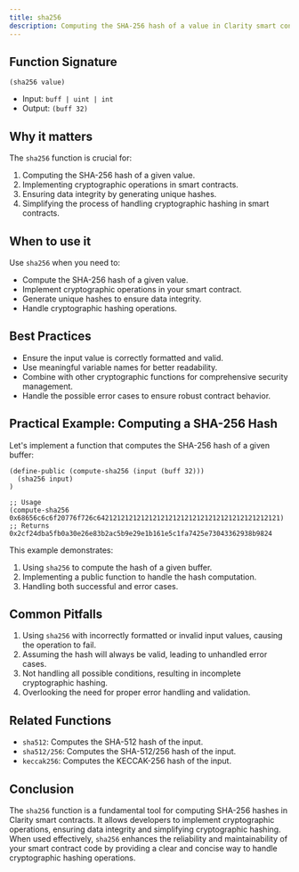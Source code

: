 ```yaml
---
title: sha256
description: Computing the SHA-256 hash of a value in Clarity smart contracts.
---
```


## Function Signature

```clarity
(sha256 value)
```

- Input: `buff | uint | int`
- Output: `(buff 32)`

## Why it matters

The `sha256` function is crucial for:

1. Computing the SHA-256 hash of a given value.
2. Implementing cryptographic operations in smart contracts.
3. Ensuring data integrity by generating unique hashes.
4. Simplifying the process of handling cryptographic hashing in smart contracts.

## When to use it

Use `sha256` when you need to:

- Compute the SHA-256 hash of a given value.
- Implement cryptographic operations in your smart contract.
- Generate unique hashes to ensure data integrity.
- Handle cryptographic hashing operations.

## Best Practices

- Ensure the input value is correctly formatted and valid.
- Use meaningful variable names for better readability.
- Combine with other cryptographic functions for comprehensive security management.
- Handle the possible error cases to ensure robust contract behavior.

## Practical Example: Computing a SHA-256 Hash

Let's implement a function that computes the SHA-256 hash of a given buffer:

```clarity
(define-public (compute-sha256 (input (buff 32)))
  (sha256 input)
)

;; Usage
(compute-sha256 0x68656c6c6f20776f726c6421212121212121212121212121212121212121212121) 
;; Returns 0x2cf24dba5fb0a30e26e83b2ac5b9e29e1b161e5c1fa7425e73043362938b9824
```

This example demonstrates:
1. Using `sha256` to compute the hash of a given buffer.
2. Implementing a public function to handle the hash computation.
3. Handling both successful and error cases.

## Common Pitfalls

1. Using `sha256` with incorrectly formatted or invalid input values, causing the operation to fail.
2. Assuming the hash will always be valid, leading to unhandled error cases.
3. Not handling all possible conditions, resulting in incomplete cryptographic hashing.
4. Overlooking the need for proper error handling and validation.

## Related Functions

- `sha512`: Computes the SHA-512 hash of the input.
- `sha512/256`: Computes the SHA-512/256 hash of the input.
- `keccak256`: Computes the KECCAK-256 hash of the input.

## Conclusion

The `sha256` function is a fundamental tool for computing SHA-256 hashes in Clarity smart contracts. It allows developers to implement cryptographic operations, ensuring data integrity and simplifying cryptographic hashing. When used effectively, `sha256` enhances the reliability and maintainability of your smart contract code by providing a clear and concise way to handle cryptographic hashing operations.
